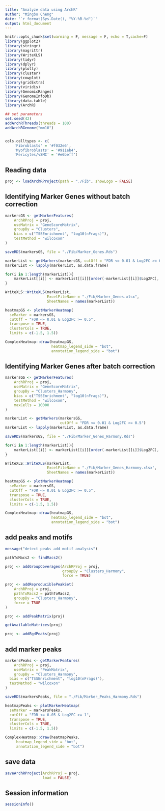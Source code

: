```yaml
---
title: "Analyze data using ArchR"
author: "Mingbo Cheng"
date: '`r format(Sys.Date(), "%Y-%B-%d")`'
output: html_document
---
```


```r
knitr::opts_chunk$set(warning = F, message = F, echo = T,cache=F)
library(ggplot2)
library(stringr)
library(magrittr)
library(WriteXLS)
library(tidyr)
library(dplyr)
library(plotly)
library(cluster)
library(cowplot)
library(gridExtra)
library(viridis)
library(GenomicRanges)
library(GenomeInfoDb)
library(data.table)
library(ArchR)
```

```r
## set parameters
set.seed(42)
addArchRThreads(threads = 100)
addArchRGenome("mm10")


cols.celltypes <- c(
    'Fibroblasts' = '#f032e6',
    'Myofibroblasts' = '#911eb4',
    'Pericytes/vSMC' = '#e6beff')

```

## Reading data
```r
proj <- loadArchRProject(path = "./Fib", showLogo = FALSE)
```


## Identifying Marker Genes without batch correction
```r
markersGS <- getMarkerFeatures(
    ArchRProj = proj, 
    useMatrix = "GeneScoreMatrix", 
    groupBy = "Clusters",
    bias = c("TSSEnrichment", "log10(nFrags)"),
    testMethod = "wilcoxon"
)

saveRDS(markersGS, file = "./Fib/Marker_Genes.Rds")

markerList <- getMarkers(markersGS, cutOff = "FDR <= 0.01 & Log2FC >= 0.5")
markerList <- lapply(markerList, as.data.frame)

for(i in 1:length(markerList)){
    markerList[[i]] <- markerList[[i]][order(-markerList[[i]]$Log2FC), ]
}

WriteXLS::WriteXLS(markerList,
                   ExcelFileName = "./Fib/Marker_Genes.xlsx",
                   SheetNames = names(markerList))

heatmapGS <- plotMarkerHeatmap(
  seMarker = markersGS, 
  cutOff = "FDR <= 0.01 & Log2FC >= 0.5", 
  transpose = TRUE,
  clusterCols = TRUE,
  limits = c(-1.5, 1.5))

ComplexHeatmap::draw(heatmapGS, 
                     heatmap_legend_side = "bot", 
                     annotation_legend_side = "bot")
```

## Identifying Marker Genes after batch correction
```r
markersGS <- getMarkerFeatures(
    ArchRProj = proj, 
    useMatrix = "GeneScoreMatrix", 
    groupBy = "Clusters_Harmony",
    bias = c("TSSEnrichment", "log10(nFrags)"),
    testMethod = "wilcoxon",
    maxCells = 10000
)

markerList <- getMarkers(markersGS, 
                         cutOff = "FDR <= 0.01 & Log2FC >= 0.5")
markerList <- lapply(markerList, as.data.frame)

saveRDS(markersGS, file = "./Fib/Marker_Genes_Harmony.Rds")

for(i in 1:length(markerList)){
    markerList[[i]] <- markerList[[i]][order(-markerList[[i]]$Log2FC), ]
}

WriteXLS::WriteXLS(markerList,
                   ExcelFileName = "./Fib/Marker_Genes_Harmony.xlsx",
                   SheetNames = names(markerList))

heatmapGS <- plotMarkerHeatmap(
  seMarker = markersGS, 
  cutOff = "FDR <= 0.01 & Log2FC >= 0.5", 
  transpose = TRUE,
  clusterCols = TRUE,
  limits = c(-1.5, 1.5))

ComplexHeatmap::draw(heatmapGS, 
                     heatmap_legend_side = "bot", 
                     annotation_legend_side = "bot")
```


## add peaks and motifs
```r
message("detect peaks add motif analysis")

pathToMacs2 <- findMacs2()

proj <- addGroupCoverages(ArchRProj = proj, 
                          groupBy = "Clusters_Harmony",
                          force = TRUE)

proj <- addReproduciblePeakSet(
    ArchRProj = proj, 
    pathToMacs2 = pathToMacs2,
    groupBy = "Clusters_Harmony",
    force = TRUE
)

proj <- addPeakMatrix(proj)

getAvailableMatrices(proj)

proj <- addBgdPeaks(proj)

```

## add marker peaks
```r
markersPeaks <- getMarkerFeatures(
    ArchRProj = proj, 
    useMatrix = "PeakMatrix", 
    groupBy = "Clusters_Harmony",
  bias = c("TSSEnrichment", "log10(nFrags)"),
  testMethod = "wilcoxon"
)

saveRDS(markersPeaks, file = "./Fib/Marker_Peaks_Harmony.Rds")

heatmapPeaks <- plotMarkerHeatmap(
  seMarker = markersPeaks, 
  cutOff = "FDR <= 0.05 & Log2FC >= 1", 
  transpose = TRUE,
  clusterCols = TRUE,
  limits = c(-1.5, 1.5))

ComplexHeatmap::draw(heatmapPeaks, 
     heatmap_legend_side = "bot", 
     annotation_legend_side = "bot")
```


## save data
```r
saveArchRProject(ArchRProj = proj, 
                 load = FALSE)
```

## Session information
```r
sessionInfo()
```
